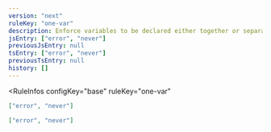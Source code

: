 ```yaml
---
version: "next"
ruleKey: "one-var"
description: Enforce variables to be declared either together or separately in functions
jsEntry: ["error", "never"]
previousJsEntry: null
tsEntry: ["error", "never"]
previousTsEntry: null
history: []
---
```


<RuleInfos 
  configKey="base" 
  ruleKey="one-var" 
>

```json
["error", "never"]
```

```json
["error", "never"]
```

</RuleInfos>
